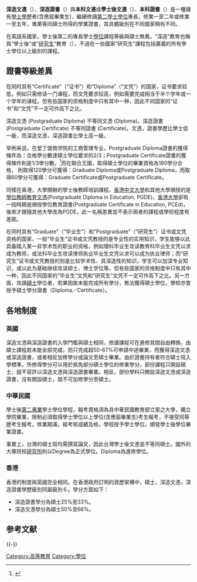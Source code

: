 {{Refimprove|time=2017-04-26T14:32:23+00:00}}
'''深造文憑'''（{{Lang-en|Postgraduate Diploma}}）、'''深造證書'''（{{Lang-en|Postgraduate Certificate}}）與'''本科文憑'''或'''學士後文憑'''（{{Lang-en|Graduate Diploma}}）、'''本科證書'''（{{Lang-en|Graduate Certificate}}）是一種擁有[[學士|學士]][[學歷|學歷]]者(含應屆畢業生)，繼續修讀[[第二學士學位|第二學士學位]]專長，修業一至二年或修業一至五年，專業等同碩士所得的學業證書，其具體級別在不同國家稍有不同。

在英語系國家，學士後第二的專長學士[[学位|學位]]課程等級與碩士無異。“深造”教育也稱爲“學士後”或“[[研究生|研究生]]”教育（{{lang-en|Postgraduate education}}），不過在一些國家“研究生”課程包括廣義的所有學士學位以上級別的課程。

== 證書等級差異 ==
在同时具有“Certificate”（“证书”）和“Diploma”（“文凭”）的国家，证书要求较低，例如只需修读一门课程，而文凭要求较高，例如需要完成相当于半个学年或一个学年的课程。但有些国家的资格制度中只有其中一种，因此不同国家的“证书”和“文凭”不一定可作高下之比。

深造文憑 (Postgraduate Diploma) 不等同文憑 (Diploma)，深造證書(Postgraduate Certificate) 不等同證書 (Certificate)。文憑，證書學歷比學士低一級，而深造文憑，深造證書比學士高一級。

举例来说，在爱丁堡商学院的工商管理专业，Postgraduate Diploma證書的獲得條件為：合格學分數達碩士學位要求的2/3；Postgraduate Certificate證書的獲得條件則是1/3學分數。<ref>{{cite web|url=http://cn.ebsglobal.net/information/pages/home/mba/mbastructure.html|title=爱丁堡商学院MBA课程结构|access-date=2014-07-16|archive-date=2020-08-01|archive-url=https://web.archive.org/web/20200801173229/http://cn.ebsglobal.net/information/pages/home/mba/mbastructure.html|dead-url=no}}</ref>而在聯合王國，取得碩士學位的畢業資格為180學分合格，
則取得120學分可獲得：Graduate Diploma或Postgraduate Diploma，而取得60學分可獲得：Graduate Certificate或Postgraduate Certificate。

同樣在香港，大學開辦的學士後教師培訓課程，[[香港中文大學|香港中文大學]]和其他大學頒授的是[[學位教師教育文憑課程|學位教師教育文憑]](Postgraduate Diploma in Education, PGDE)，[[香港大學|香港大學]]卻有一段時期是頒授學位教育證書(Postgraduate Certificate in Education, PCEd)，後來才跟隨其他大學改為PGDE，此一名稱差異並不表示兩者的課程或學術程度有差距。

在同时具有“Graduate”（“毕业生”）和“Postgraduate”（“研究生”）证书或文凭资格的国家，一般“毕业生”证书或文凭教授的是专业性的实用知识，学生能够以此具备踏入某一非学术性的职业的资格，例如理科毕业生攻读教育科毕业生文凭以求成为教师，或法科毕业生攻读律师执业毕业生文凭以求可以成为执业律师；而“研究生”证书或文凭教授的则是比较学术性、具深造性的知识，学生可以加深专业知识，或以此为基础继续攻读硕士、博士学位等。但有些国家的资格制度中只有其中一种，因此不同国家的“毕业生”文凭和“研究生”文凭不一定可作高下之比。另一方面，攻讀[[碩士|碩士]]學位者，若果因故未能完成所有學分，無法獲得碩士學位，學校亦會授予碩士學分證書（Diploma／Certificate）。

==各地制度==
===英國===
深造文憑與深造證書的入學門檻與碩士相同，修讀課程可在進修其間自由轉換，由碩士課程若未能全部完成，而只完成超50-67%可申請中途畢業，而獲得深造文憑或深造證書，或者相反加修學分或論文至碩士畢業。由於證書持有者符合碩士班入學標準，所修得學分可以用於抵免部分碩士學位的修業學分。部份課程只開設碩士，就不容許以深造文憑與深造證書畢業。相反，部份學科只開設深造文憑或深造證書，沒有開設碩士，就不可加修學分至碩士。

===中華民國===
學士後[[第二專業|第二專業]]學士學位學程，報考資格須為具中華民國教育部立案之大學，獨立學院畢業，限制必須取得學士學位以上學位(含應屆畢業生)考生報考，不接受同等歴考生報考。修業期滿，經考核成績及格，學校授予學士學位，頒發學士後學位畢業證書。

事實上，台灣的碩士班均需撰寫論文，因此台灣學士後文憑並不等同碩士。國外的大專院校[[研究所|研究所]]則以Degree為正式學位。Diploma為進修學位。

===香港===
香港的制度與英國完全相同。在香港政府訂明的資歷架構中，碩士，深造文憑，深造證書學歷級別同屬級別６。學分方面如下：
*深造證書學分為碩士25%至33%。
*深造文憑學分為碩士50%至66%。

== 参考文献 ==
{{Reflist}}

{{-}}
{{学位}}

[[Category:高等教育|Category:高等教育]]
[[Category:學位|Category:學位]]